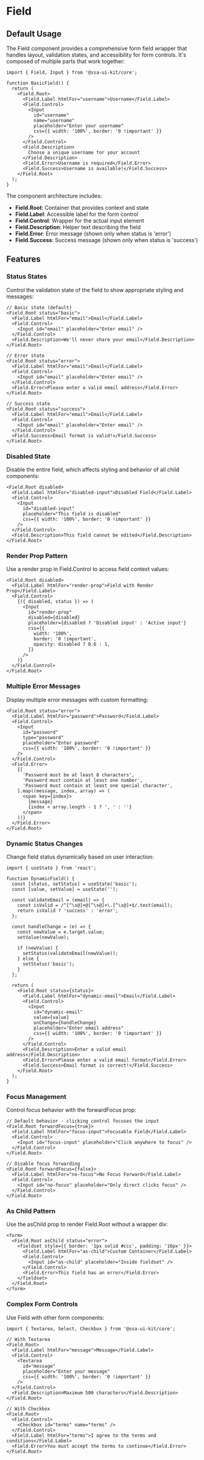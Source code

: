 
<Meta of={FieldStories} />

# Field

## Default Usage

The Field component provides a comprehensive form field wrapper that handles layout, validation states, and accessibility for form controls. It's composed of multiple parts that work together:

```tsx
import { Field, Input } from '@ssa-ui-kit/core';

function BasicField() {
  return (
    <Field.Root>
      <Field.Label htmlFor="username">Username</Field.Label>
      <Field.Control>
        <Input
          id="username"
          name="username"
          placeholder="Enter your username"
          css={{ width: '100%', border: '0 !important' }}
        />
      </Field.Control>
      <Field.Description>
        Choose a unique username for your account
      </Field.Description>
      <Field.Error>Username is required</Field.Error>
      <Field.Success>Username is available!</Field.Success>
    </Field.Root>
  );
}
```

The component architecture includes:

- **Field.Root**: Container that provides context and state
- **Field.Label**: Accessible label for the form control
- **Field.Control**: Wrapper for the actual input element
- **Field.Description**: Helper text describing the field
- **Field.Error**: Error message (shown only when status is 'error')
- **Field.Success**: Success message (shown only when status is 'success')

## Features

### Status States

Control the validation state of the field to show appropriate styling and messages:

```tsx
// Basic state (default)
<Field.Root status="basic">
  <Field.Label htmlFor="email">Email</Field.Label>
  <Field.Control>
    <Input id="email" placeholder="Enter email" />
  </Field.Control>
  <Field.Description>We'll never share your email</Field.Description>
</Field.Root>

// Error state
<Field.Root status="error">
  <Field.Label htmlFor="email">Email</Field.Label>
  <Field.Control>
    <Input id="email" placeholder="Enter email" />
  </Field.Control>
  <Field.Error>Please enter a valid email address</Field.Error>
</Field.Root>

// Success state
<Field.Root status="success">
  <Field.Label htmlFor="email">Email</Field.Label>
  <Field.Control>
    <Input id="email" placeholder="Enter email" />
  </Field.Control>
  <Field.Success>Email format is valid!</Field.Success>
</Field.Root>
```

### Disabled State

Disable the entire field, which affects styling and behavior of all child components:

```tsx
<Field.Root disabled>
  <Field.Label htmlFor="disabled-input">Disabled Field</Field.Label>
  <Field.Control>
    <Input
      id="disabled-input"
      placeholder="This field is disabled"
      css={{ width: '100%', border: '0 !important' }}
    />
  </Field.Control>
  <Field.Description>This field cannot be edited</Field.Description>
</Field.Root>
```

### Render Prop Pattern

Use a render prop in Field.Control to access field context values:

```tsx
<Field.Root disabled>
  <Field.Label htmlFor="render-prop">Field with Render Prop</Field.Label>
  <Field.Control>
    {({ disabled, status }) => (
      <Input
        id="render-prop"
        disabled={disabled}
        placeholder={disabled ? 'Disabled input' : 'Active input'}
        css={{
          width: '100%',
          border: '0 !important',
          opacity: disabled ? 0.6 : 1,
        }}
      />
    )}
  </Field.Control>
</Field.Root>
```

### Multiple Error Messages

Display multiple error messages with custom formatting:

```tsx
<Field.Root status="error">
  <Field.Label htmlFor="password">Password</Field.Label>
  <Field.Control>
    <Input
      id="password"
      type="password"
      placeholder="Enter password"
      css={{ width: '100%', border: '0 !important' }}
    />
  </Field.Control>
  <Field.Error>
    {[
      'Password must be at least 8 characters',
      'Password must contain at least one number',
      'Password must contain at least one special character',
    ].map((message, index, array) => (
      <span key={index}>
        {message}
        {index < array.length - 1 ? ', ' : ''}
      </span>
    ))}
  </Field.Error>
</Field.Root>
```

### Dynamic Status Changes

Change field status dynamically based on user interaction:

```tsx
import { useState } from 'react';

function DynamicField() {
  const [status, setStatus] = useState('basic');
  const [value, setValue] = useState('');

  const validateEmail = (email) => {
    const isValid = /^[^\s@]+@[^\s@]+\.[^\s@]+$/.test(email);
    return isValid ? 'success' : 'error';
  };

  const handleChange = (e) => {
    const newValue = e.target.value;
    setValue(newValue);

    if (newValue) {
      setStatus(validateEmail(newValue));
    } else {
      setStatus('basic');
    }
  };

  return (
    <Field.Root status={status}>
      <Field.Label htmlFor="dynamic-email">Email</Field.Label>
      <Field.Control>
        <Input
          id="dynamic-email"
          value={value}
          onChange={handleChange}
          placeholder="Enter email address"
          css={{ width: '100%', border: '0 !important' }}
        />
      </Field.Control>
      <Field.Description>Enter a valid email address</Field.Description>
      <Field.Error>Please enter a valid email format</Field.Error>
      <Field.Success>Email format is correct!</Field.Success>
    </Field.Root>
  );
}
```

### Focus Management

Control focus behavior with the forwardFocus prop:

```tsx
// Default behavior - clicking control focuses the input
<Field.Root forwardFocus={true}>
  <Field.Label htmlFor="focus-input">Focusable Field</Field.Label>
  <Field.Control>
    <Input id="focus-input" placeholder="Click anywhere to focus" />
  </Field.Control>
</Field.Root>

// Disable focus forwarding
<Field.Root forwardFocus={false}>
  <Field.Label htmlFor="no-focus">No Focus Forward</Field.Label>
  <Field.Control>
    <Input id="no-focus" placeholder="Only direct clicks focus" />
  </Field.Control>
</Field.Root>
```

### As Child Pattern

Use the asChild prop to render Field.Root without a wrapper div:

```tsx
<form>
  <Field.Root asChild status="error">
    <fieldset style={{ border: '1px solid #ccc', padding: '16px' }}>
      <Field.Label htmlFor="as-child">Custom Container</Field.Label>
      <Field.Control>
        <Input id="as-child" placeholder="Inside fieldset" />
      </Field.Control>
      <Field.Error>This field has an error</Field.Error>
    </fieldset>
  </Field.Root>
</form>
```

### Complex Form Controls

Use Field with other form components:

```tsx
import { Textarea, Select, Checkbox } from '@ssa-ui-kit/core';

// With Textarea
<Field.Root>
  <Field.Label htmlFor="message">Message</Field.Label>
  <Field.Control>
    <Textarea
      id="message"
      placeholder="Enter your message"
      css={{ width: '100%', border: '0 !important' }}
    />
  </Field.Control>
  <Field.Description>Maximum 500 characters</Field.Description>
</Field.Root>

// With Checkbox
<Field.Root>
  <Field.Control>
    <Checkbox id="terms" name="terms" />
  </Field.Control>
  <Field.Label htmlFor="terms">I agree to the terms and conditions</Field.Label>
  <Field.Error>You must accept the terms to continue</Field.Error>
</Field.Root>
```

<Canvas />
<Controls />

<Stories includePrimary={false} />
